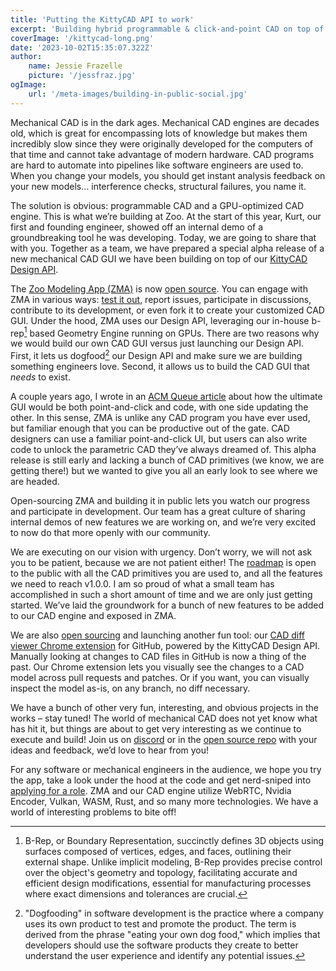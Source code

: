 ```yaml
---
title: 'Putting the KittyCAD API to work'
excerpt: 'Building hybrid programmable & click-and-point CAD on top of our GPU-optimized CAD engine to bring hardware design out of the dark ages.'
coverImage: '/kittycad-long.png'
date: '2023-10-02T15:35:07.322Z'
author:
    name: Jessie Frazelle
    picture: '/jessfraz.jpg'
ogImage:
    url: '/meta-images/building-in-public-social.jpg'
---
```


Mechanical CAD is in the dark ages. Mechanical CAD engines are decades old, which is great for encompassing lots of knowledge but makes them incredibly slow since they were originally developed for the computers of that time and cannot take advantage of modern hardware. CAD programs are hard to automate into pipelines like software engineers are used to. When you change your models, you should get instant analysis feedback on your new models… interference checks, structural failures, you name it.

The solution is obvious: programmable CAD and a GPU-optimized CAD engine. This is what we’re building at Zoo. At the start of this year, Kurt, our first and founding engineer, showed off an internal demo of a groundbreaking tool he was developing. Today, we are going to share that with you. Together as a team, we have prepared a special alpha release of a new mechanical CAD GUI we have been building on top of our [KittyCAD Design API](/design-api).

The [Zoo Modeling App (ZMA)](/modeling-app) is now [open source](https://github.com/KittyCAD/modeling-app). You can engage with ZMA in various ways: [test it out](https://zoo.dev/modeling-app/download), report issues, participate in discussions, contribute to its development, or even fork it to create your customized CAD GUI. Under the hood, ZMA uses our Design API, leveraging our in-house b-rep[^1] based Geometry Engine running on GPUs. There are two reasons why we would build our own CAD GUI versus just launching our Design API. First, it lets us dogfood[^2] our Design API and make sure we are building something engineers love. Second, it allows us to build the CAD GUI that _needs_ to exist.

A couple years ago, I wrote in an [ACM Queue article](https://queue.acm.org/detail.cfm?id=3469844) about how the ultimate GUI would be both point-and-click and code, with one side updating the other. In this sense, ZMA is unlike any CAD program you have ever used, but familiar enough that you can be productive out of the gate. CAD designers can use a familiar point-and-click UI, but users can also write code to unlock the parametric CAD they’ve always dreamed of. This alpha release is still early and lacking a bunch of CAD primitives (we know, we are getting there!) but we wanted to give you all an early look to see where we are headed.

Open-sourcing ZMA and building it in public lets you watch our progress and participate in development. Our team has a great culture of sharing internal demos of new features we are working on, and we’re very excited to now do that more openly with our community.

We are executing on our vision with urgency. Don’t worry, we will not ask you to be patient, because we are not patient either! The [roadmap](https://github.com/KittyCAD/modeling-app/issues/729) is open to the public with all the CAD primitives you are used to, and all the features we need to reach v1.0.0. I am so proud of what a small team has accomplished in such a short amount of time and we are only just getting started. We’ve laid the groundwork for a bunch of new features to be added to our CAD engine and exposed in ZMA.

We are also [open sourcing](https://github.com/KittyCAD/diff-viewer-extension) and launching another fun tool: our [CAD diff viewer Chrome extension](/diff-viewer) for GitHub, powered by the KittyCAD Design API. Manually looking at changes to CAD files in GitHub is now a thing of the past. Our Chrome extension lets you visually see the changes to a CAD model across pull requests and patches. Or if you want, you can visually inspect the model as-is, on any branch, no diff necessary.

We have a bunch of other very fun, interesting, and obvious projects in the works – stay tuned! The world of mechanical CAD does not yet know what has hit it, but things are about to get very interesting as we continue to execute and build! Join us on [discord](https://discord.gg/JQEpHR7Nt2) or in the [open source repo](https://github.com/KittyCAD/modeling-app) with your ideas and feedback, we’d love to hear from you!

For any software or mechanical engineers in the audience, we hope you try the app, take a look under the hood at the code and get nerd-sniped into [applying for a role](/careers). ZMA and our CAD engine utilize WebRTC, Nvidia Encoder, Vulkan, WASM, Rust, and so many more technologies. We have a world of interesting problems to bite off!

[^1]: B-Rep, or Boundary Representation, succinctly defines 3D objects using surfaces composed of vertices, edges, and faces, outlining their external shape. Unlike implicit modeling, B-Rep provides precise control over the object's geometry and topology, facilitating accurate and efficient design modifications, essential for manufacturing processes where exact dimensions and tolerances are crucial.
[^2]: "Dogfooding" in software development is the practice where a company uses its own product to test and promote the product. The term is derived from the phrase "eating your own dog food," which implies that developers should use the software products they create to better understand the user experience and identify any potential issues.
